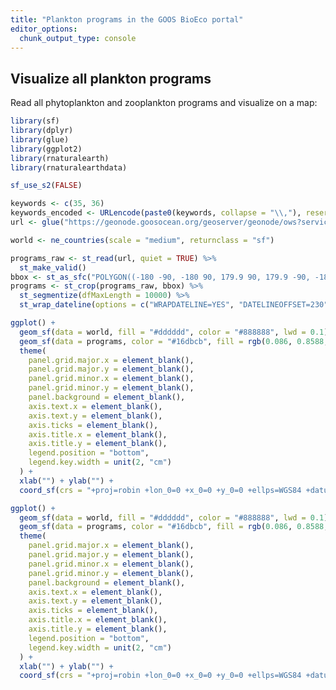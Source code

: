 ```yaml
---
title: "Plankton programs in the GOOS BioEco portal"
editor_options: 
  chunk_output_type: console
---
```


## Visualize all plankton programs

Read all phytoplankton and zooplankton programs and visualize on a map:

```r
library(sf)
library(dplyr)
library(glue)
library(ggplot2)
library(rnaturalearth)
library(rnaturalearthdata)

sf_use_s2(FALSE)

keywords <- c(35, 36)
keywords_encoded <- URLencode(paste0(keywords, collapse = "\\,"), reserved = TRUE)
url <- glue("https://geonode.goosocean.org/geoserver/geonode/ows?service=WFS&version=1.0.0&request=GetFeature&typeName=geonode%3Aall_layers&maxFeatures=10000&outputFormat=application%2Fjson&viewparams=where:where%20(array%5B{keywords_encoded}%5D%20%26%26%20keywords)")

world <- ne_countries(scale = "medium", returnclass = "sf")

programs_raw <- st_read(url, quiet = TRUE) %>%
  st_make_valid()
bbox <- st_as_sfc("POLYGON((-180 -90, -180 90, 179.9 90, 179.9 -90, -180 -90))", crs = 4326)
programs <- st_crop(programs_raw, bbox) %>%
  st_segmentize(dfMaxLength = 10000) %>%
  st_wrap_dateline(options = c("WRAPDATELINE=YES", "DATELINEOFFSET=230"))

ggplot() +
  geom_sf(data = world, fill = "#dddddd", color = "#888888", lwd = 0.1) +
  geom_sf(data = programs, color = "#16dbcb", fill = rgb(0.086, 0.8588, 0.796, 0.1), size = 0.5, linewidth = 0.25) +
  theme(
    panel.grid.major.x = element_blank(),
    panel.grid.major.y = element_blank(),
    panel.grid.minor.x = element_blank(),
    panel.grid.minor.y = element_blank(), 
    panel.background = element_blank(),
    axis.text.x = element_blank(),
    axis.text.y = element_blank(),
    axis.ticks = element_blank(),
    axis.title.x = element_blank(),
    axis.title.y = element_blank(),
    legend.position = "bottom",
    legend.key.width = unit(2, "cm")
  ) +
  xlab("") + ylab("") +
  coord_sf(crs = "+proj=robin +lon_0=0 +x_0=0 +y_0=0 +ellps=WGS84 +datum=WGS84 +units=m +no_defs" )
```

```r
ggplot() +
  geom_sf(data = world, fill = "#dddddd", color = "#888888", lwd = 0.1) +
  geom_sf(data = programs, color = "#16dbcb", fill = rgb(0.086, 0.8588, 0.796, 0.1), size = 0.5, linewidth = 0.25) +
  theme(
    panel.grid.major.x = element_blank(),
    panel.grid.major.y = element_blank(),
    panel.grid.minor.x = element_blank(),
    panel.grid.minor.y = element_blank(), 
    panel.background = element_blank(),
    axis.text.x = element_blank(),
    axis.text.y = element_blank(),
    axis.ticks = element_blank(),
    axis.title.x = element_blank(),
    axis.title.y = element_blank(),
    legend.position = "bottom",
    legend.key.width = unit(2, "cm")
  ) +
  xlab("") + ylab("") +
  coord_sf(crs = "+proj=robin +lon_0=0 +x_0=0 +y_0=0 +ellps=WGS84 +datum=WGS84 +units=m +no_defs", xlim = c(-10700000, 2000000), ylim = c(1100000, 7500000))
```